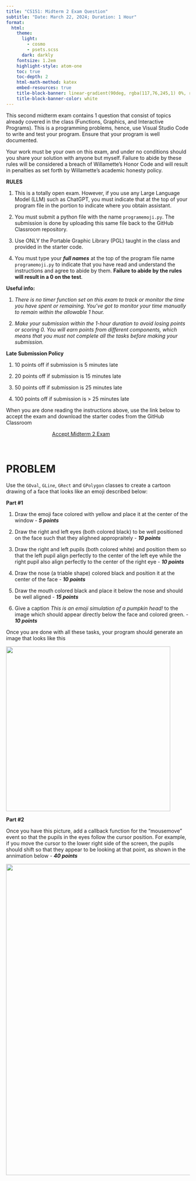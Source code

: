 ```yaml
---
title: "CS151: Midterm 2 Exam Question"
subtitle: "Date: March 22, 2024; Duration: 1 Hour"
format:
  html:
    theme:
      light: 
        - cosmo
        - psets.scss
      dark: darkly
    fontsize: 1.2em
    highlight-style: atom-one
    toc: true
    toc-depth: 2
    html-math-method: katex
    embed-resources: true
    title-block-banner: linear-gradient(90deg, rgba(117,76,245,1) 0%, rgba(0,212,255,1) 100%)
    title-block-banner-color: white
---
```


This second midterm exam contains 1 question that consist of topics already covered in the class (Functions, Graphics, and Interactive Programs). This is a programming problems, hence, use Visual Studio Code to write and test your program. Ensure that your program is well documented.

Your work must be your own on this exam, and under no conditions should you share your solution with anyone but myself. Failure to abide by these rules will be considered a breach of Willamette’s Honor Code and will result in penalties as set forth by Willamette’s academic honesty policy. 

__RULES__

1. This is a totally open exam. However, if you use any Large Language Model (LLM) such as ChatGPT, you must indicate that at the top of your program file in the portion to indicate where you obtain assistant.

2. You must submit a python file with the name `programemoji.py`. The submission is done by uploading this same file back to the GitHub Classroom repository.

3. Use ONLY the Portable Graphic Library (PGL) taught in the class and provided in the starter code.

4. You must type your ***full names*** at the top of the program file name `programemoji.py` to indicate that you have read and understand the instructions and agree to abide by them. **Failure to abide by the rules will result in a 0 on the test**.


__Useful info:__

1. *There is no timer function set on this exam to track or monitor the time you have spent or remaining. You've got to monitor your time manually to remain within the allowable 1 hour.*


2. *Make your submission within the 1-hour duration to avoid losing points or scoring 0. You will earn points from different components, which means that you must not complete all the tasks before making your submission.*


__Late Submission Policy__

1. 10 points off if submission is 5 minutes late

2. 20 points off if submission is 15 minutes late

3. 50 points off if submission is 25 minutes late

4. 100 points off if submission is > 25 minutes late


When you are done reading the instructions above, use the link below to accept the exam and download the starter codes from the GitHub Classroom 

```{=html}
<a href='https://classroom.github.com/a/90YtOjwu' target="_blank" class="btn btn-info" style='margin:auto; display: block; width:50%;'>Accept Midterm 2 Exam</a>
```
<br>

# PROBLEM
Use the `GOval`, `GLine`, `GRect` and `GPolygon` classes to create a cartoon drawing of a face that looks like an emoji described below:

__Part #1__

1. Draw the emoji face colored with yellow and place it at the center of the window - ***5 points***
2. Draw the right and left eyes (both colored black) to be well positioned on the face such that they alighned appropraitely - ***10 points***
3. Draw the right and left pupils (both colored white) and position them so that the left pupil align perfectly to the center of the left eye while the right pupil also align perfectly to the center of the right eye - ***10 points***
4. Draw the nose (a triable shape) colored black and position it at the center of the face - ***10 points***
5. Draw the mouth colored black and place it below the nose and should be well aligned - ***15 points***

6. Give a caption _This is an emoji simulation of a pumpkin head!_ to the image which should appear directly below the face and colored green. - ***10 points***

Once you are done with all these tasks, your program should generate an image that looks like this 

![](./images/Emoji_.png){width=450}

__Part #2__

Once you have this picture, add a callback function for the "mousemove" event so that the pupils in the eyes follow the cursor position. For example, if you move the cursor to the lower right side of the screen, the pupils should shift so that they appear to be looking at that point, as shown in the annimation below - ***40 points***

![](./images/Emoji_gif.gif){width=850}

